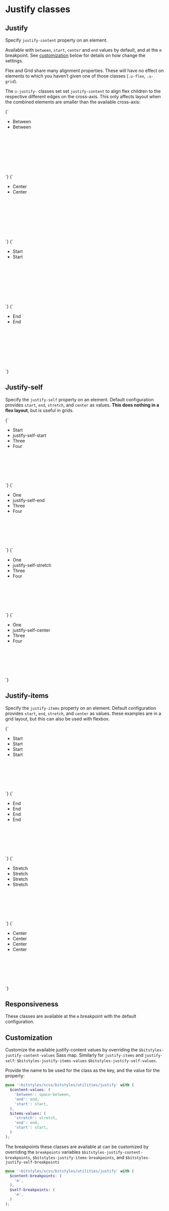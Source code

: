 
<Meta title="Utilities/justify" />

# Justify classes

## Justify

Specify `justify-content` property on an element.

Available with `between`, `start`, `center` and `end` values by default, and at the `m` breakpoint. See [customization](#customization) below for details on how change the settings.

Flex and Grid share many alignment properties. These will have no effect on elements to which you haven’t given one of those classes (`.u-flex`, `.u-grid`).

The `u-justify-` classes set set `justify-content` to align flex children to the respective different edges on the cross-axis. This only affects layout when the combined elements are smaller than the available cross-axis:

<Canvas isColumn>
  <Story name="justify-between">
    {`
      <ul class="u-list-none u-flex u-justify-between u-fg-white" style="min-height:10rem;">
        <li class="a-card u-margin-m u-bg-grayscale-dark">
          Between
        </li>
        <li class="a-card u-margin-m u-bg-grayscale-dark">
          Between
        </li>
      </ul>
    `}
  </Story>
  <Story name="justify-center">
    {`
      <ul class="u-list-none u-flex u-justify-center u-fg-white" style="min-height:10rem;">
        <li class="a-card u-margin-m u-bg-grayscale-dark">
          Center
        </li>
        <li class="a-card u-margin-m u-bg-grayscale-dark">
          Center
        </li>
      </ul>
    `}
  </Story>
  <Story name="justify-start">
    {`
      <ul class="u-list-none u-flex u-justify-start u-fg-white" style="min-height:10rem;">
        <li class="a-card u-margin-m u-bg-grayscale-dark">
          Start
        </li>
        <li class="a-card u-margin-m u-bg-grayscale-dark">
          Start
        </li>
      </ul>
    `}
  </Story>
  <Story name="justify-end">
    {`
      <ul class="u-list-none u-flex u-justify-end u-fg-white" style="min-height:10rem;">
        <li class="a-card u-margin-m u-bg-grayscale-dark">
          End
        </li>
        <li class="a-card u-bg-grayscale-dark">
          End
        </li>
      </ul>
    `}
  </Story>
</Canvas>

## Justify-self

Specify the `justify-self` property on an element. Default configuration provides `start`, `end`, `stretch`, and `center` as values. **This does nothing in a flex layout**, but is useful in grids.

<Canvas>
  <Story name="justify-self-start">
    {`
      <ul class="u-list-none u-grid u-grid-cols-2 u-gap-l2 u-fg-white" style="min-height:10rem;">
        <li class="a-card u-bg-grayscale-dark">
          Start
        </li>
        <li class="u-justify-self-start a-card u-bg-grayscale-dark">
          justify-self-start
        </li>
        <li class="a-card u-bg-grayscale-dark">
          Three
        </li>
        <li class="a-card u-bg-grayscale-dark">
          Four
        </li>
      </ul>
    `}
  </Story>
</Canvas>

<Canvas>
  <Story name="justify-self-end">
    {`
      <ul class="u-list-none u-grid u-grid-cols-2 u-gap-l2 u-fg-white" style="min-height:10rem;">
        <li class="a-card u-bg-grayscale-dark">
          One
        </li>
        <li class="u-justify-self-end a-card u-bg-grayscale-dark">
          justify-self-end
        </li>
        <li class="a-card u-bg-grayscale-dark">
          Three
        </li>
        <li class="a-card u-bg-grayscale-dark">
          Four
        </li>
      </ul>
    `}
  </Story>
</Canvas>

<Canvas>
  <Story name="justify-self-stretch">
    {`
      <ul class="u-list-none u-grid u-grid-cols-2 u-gap-l2 u-fg-white" style="min-height:10rem;">
        <li class="a-card u-bg-grayscale-dark">
          One
        </li>
        <li class="u-justify-self-stretch a-card u-bg-grayscale-dark">
          justify-self-stretch
        </li>
        <li class="a-card u-bg-grayscale-dark">
          Three
        </li>
        <li class="a-card u-bg-grayscale-dark">
          Four
        </li>
      </ul>
    `}
  </Story>
</Canvas>

<Canvas>
  <Story name="justify-self-center">
    {`
      <ul class="u-list-none u-grid u-grid-cols-2 u-gap-l2 u-fg-white" style="min-height:10rem;">
        <li class="a-card u-bg-grayscale-dark">
          One
        </li>
        <li class="u-justify-self-center a-card u-bg-grayscale-dark">
          justify-self-center
        </li>
        <li class="a-card u-bg-grayscale-dark">
          Three
        </li>
        <li class="a-card u-bg-grayscale-dark">
          Four
        </li>
      </ul>
    `}
  </Story>
</Canvas>

## Justify-items

Specify the `justify-items` property on an element. Default configuration provides `start`, `end`, `stretch`, and `center` as values. these examples are in a grid layout, but this can also be used with flexbox.

<Canvas>
  <Story name="justify-items-start">
    {`
      <ul class="u-list-none u-grid u-grid-cols-2 u-gap-l2 u-fg-white u-justify-items-start" style="min-height:10rem;">
        <li class="a-card u-bg-grayscale-dark">
          Start
        </li>
        <li class="a-card u-bg-grayscale-dark">
          Start
        </li>
        <li class="a-card u-bg-grayscale-dark">
          Start
        </li>
        <li class="a-card u-bg-grayscale-dark">
          Start
        </li>
      </ul>
    `}
  </Story>
</Canvas>

<Canvas>
  <Story name="justify-items-end">
    {`
      <ul class="u-list-none u-grid u-grid-cols-2 u-justify-items-end u-gap-l2 u-fg-white" style="min-height:10rem;">
        <li class="a-card u-bg-grayscale-dark">
          End
        </li>
        <li class="a-card u-bg-grayscale-dark">
          End
        </li>
        <li class="a-card u-bg-grayscale-dark">
          End
        </li>
        <li class="a-card u-bg-grayscale-dark">
          End
        </li>
      </ul>
    `}
  </Story>
</Canvas>

<Canvas>
  <Story name="justify-items-stretch">
    {`
      <ul class="u-list-none u-grid u-grid-cols-2 u-justify-items-stretch u-gap-l2 u-fg-white" style="min-height:10rem;">
        <li class="a-card u-bg-grayscale-dark">
          Stretch
        </li>
        <li class="a-card u-bg-grayscale-dark">
          Stretch
        </li>
        <li class="a-card u-bg-grayscale-dark">
          Stretch
        </li>
        <li class="a-card u-bg-grayscale-dark">
          Stretch
        </li>
      </ul>
    `}
  </Story>
</Canvas>

<Canvas>
  <Story name="justify-items-center">
    {`
      <ul class="u-list-none u-grid u-grid-cols-2 u-justify-items-center u-gap-l2 u-fg-white" style="min-height:10rem;">
        <li class="a-card u-bg-grayscale-dark">
          Center
        </li>
        <li class="a-card u-bg-grayscale-dark">
          Center
        </li>
        <li class="a-card u-bg-grayscale-dark">
          Center
        </li>
        <li class="a-card u-bg-grayscale-dark">
          Center
        </li>
      </ul>
    `}
  </Story>
</Canvas>

## Responsiveness

These classes are available at the `m` breakpoint with the default configuration.

## Customization

Customize the available justify-content values by overriding the `$bitstyles-justify-content-values` Sass map. Similarly for `justify-items` and `justify-self`: `$bitstyles-justify-items-values` `$bitstyles-justify-self-values`.

Provide the name to be used for the class as the key, and the value for the property:

```scss
@use '~bitstyles/scss/bitstyles/utilities/justify' with (
  $content-values: (
    'between': space-between,
    'end': end,
    'start': start,
  ),
  $items-values: (
    'stretch': stretch,
    'end': end,
    'start': start,
  )
);
```

The breakpoints these classes are available at can be customized by overriding the `breakpoints` variables `$bitstyles-justify-content-breakpoints`, `$bitstyles-justify-items-breakpoints`, and `$bitstyles-justify-self-breakpoints`

```scss
@use '~bitstyles/scss/bitstyles/utilities/justify' with (
  $content-breakpoints: (
    'm',
  ),
  $self-breakpoints: (
    'm',
  )
);
```
